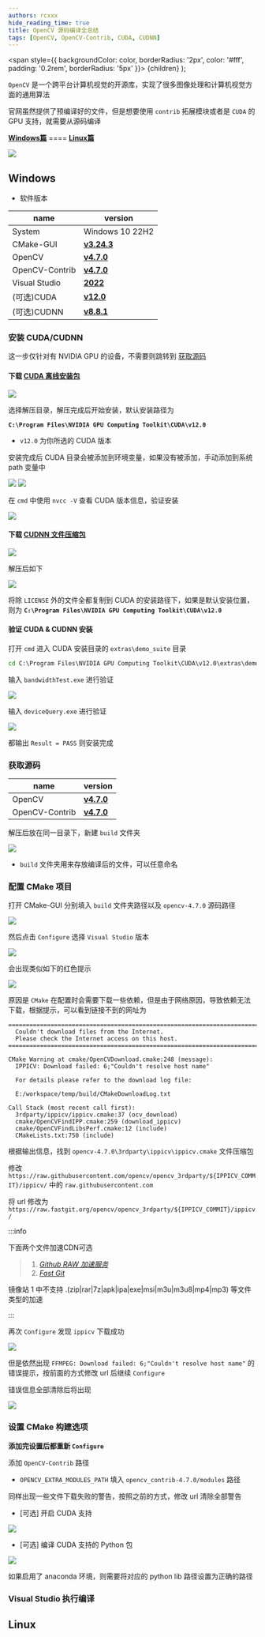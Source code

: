 ```yaml
---
authors: rcxxx
hide_reading_time: true
title: OpenCV 源码编译全总结
tags: [OpenCV, OpenCV-Contrib, CUDA, CUDNN]
---
```


  <span
    style={{
      backgroundColor: color,
      borderRadius: '2px',
      color: '#fff',
      padding: '0.2rem',
      borderRadius: '5px'
    }}>
    {children}
  </span>
);

`OpenCV` 是一个跨平台计算机视觉的开源库，实现了很多图像处理和计算机视觉方面的通用算法

官网虽然提供了预编译好的文件，但是想要使用 `contrib` 拓展模块或者是 `CUDA` 的 GPU 支持，就需要从源码编译

**[<Highlight color="#25c2a0">Windows篇</Highlight>](#windows)** ==== **[<Highlight color="#25c2a0">Linux篇</Highlight>](#linux)**

![](https://pictures-1304295136.cos.ap-guangzhou.myqcloud.com/blog/opencv-contirb-cuda/opencv-cover-eye.jpg)

<!--truncate-->

## Windows
- 软件版本

name | version 
---------|----------
 System | Windows 10 22H2
 CMake-GUI  | **[v3.24.3](https://cmake.org/)**
 OpenCV | **[v4.7.0](https://github.com/opencv/opencv/releases/tag/4.7.0)**
 OpenCV-Contrib | **[v4.7.0](https://github.com/opencv/opencv_contrib/releases/tag/4.7.0)**
 Visual Studio | **[2022](https://visualstudio.microsoft.com/zh-hans/vs/)**
 (可选)CUDA | **[v12.0](https://developer.nvidia.com/cuda-12-0-0-download-archive)**
 (可选)CUDNN | **[v8.8.1](https://developer.nvidia.com/cudnn)**

### 安装 CUDA/CUDNN
这一步仅针对有 NVIDIA GPU 的设备，不需要则跳转到 [获取源码](#获取源码)

#### 下载 [CUDA 离线安装包](https://developer.nvidia.com/cuda-12-0-0-download-archive)

![](https://pictures-1304295136.cos.ap-guangzhou.myqcloud.com/blog/opencv-contirb-cuda/CUDA-download.png)

选择解压目录，解压完成后开始安装，默认安装路径为 

**`C:\Program Files\NVIDIA GPU Computing Toolkit\CUDA\v12.0`**
- `v12.0` 为你所选的 CUDA 版本

安装完成后 CUDA 目录会被添加到环境变量，如果没有被添加，手动添加到系统 path 变量中

![](https://pictures-1304295136.cos.ap-guangzhou.myqcloud.com/blog/opencv-contirb-cuda/CUDA-env-path.png)
![](https://pictures-1304295136.cos.ap-guangzhou.myqcloud.com/blog/opencv-contirb-cuda/CUDA-env-path-2.png)

在 `cmd` 中使用 `nvcc -V` 查看 CUDA 版本信息，验证安装

![](https://pictures-1304295136.cos.ap-guangzhou.myqcloud.com/blog/opencv-contirb-cuda/nvcc-V.png)

#### 下载 [CUDNN 文件压缩包](https://developer.nvidia.com/cudnn)

![](https://pictures-1304295136.cos.ap-guangzhou.myqcloud.com/blog/opencv-contirb-cuda/CUDNN-download.png)

解压后如下

![](https://pictures-1304295136.cos.ap-guangzhou.myqcloud.com/blog/opencv-contirb-cuda/cudnn-unzip.png)

将除 `LICENSE` 外的文件全都复制到 CUDA 的安装路径下，如果是默认安装位置，则为
**`C:\Program Files\NVIDIA GPU Computing Toolkit\CUDA\v12.0`**

#### 验证 CUDA & CUDNN 安装
打开 `cmd` 进入 CUDA 安装目录的 `extras\demo_suite` 目录

``` cmd
cd C:\Program Files\NVIDIA GPU Computing Toolkit\CUDA\v12.0\extras\demo_suite
```

输入 `bandwidthTest.exe` 进行验证

![](https://pictures-1304295136.cos.ap-guangzhou.myqcloud.com/blog/opencv-contirb-cuda/bandwidthTest.png)

输入 `deviceQuery.exe` 进行验证

![](https://pictures-1304295136.cos.ap-guangzhou.myqcloud.com/blog/opencv-contirb-cuda/deviceQuery.png)

都输出 `Result = PASS` 则安装完成

### 获取源码
name | version 
---------|----------
 OpenCV | **[v4.7.0](https://github.com/opencv/opencv/releases/tag/4.7.0)**
 OpenCV-Contrib | **[v4.7.0](https://github.com/opencv/opencv_contrib/releases/tag/4.7.0)**

解压后放在同一目录下，新建 `build` 文件夹

![](https://pictures-1304295136.cos.ap-guangzhou.myqcloud.com/blog/opencv-contirb-cuda/get-soure.png)

- `build` 文件夹用来存放编译后的文件，可以任意命名

### 配置 CMake 项目

打开 CMake-GUI 分别填入 `build` 文件夹路径以及 `opencv-4.7.0` 源码路径

![](https://pictures-1304295136.cos.ap-guangzhou.myqcloud.com/blog/opencv-contirb-cuda/build-path.png)

然后点击 `Configure` 选择 `Visual Studio` 版本

![](https://pictures-1304295136.cos.ap-guangzhou.myqcloud.com/blog/opencv-contirb-cuda/Cmake-Configure.png)

会出现类似如下的红色提示

![](https://pictures-1304295136.cos.ap-guangzhou.myqcloud.com/blog/opencv-contirb-cuda/Cmake-Configure-error.png)

原因是 `CMake` 在配置时会需要下载一些依赖，但是由于网络原因，导致依赖无法下载，根据提示，可以看到链接不到的网址为

``` shell
=======================================================================
  Couldn't download files from the Internet.
  Please check the Internet access on this host.
=======================================================================

CMake Warning at cmake/OpenCVDownload.cmake:248 (message):
  IPPICV: Download failed: 6;"Couldn't resolve host name"

  For details please refer to the download log file:

  E:/workspace/temp/build/CMakeDownloadLog.txt

Call Stack (most recent call first):
  3rdparty/ippicv/ippicv.cmake:37 (ocv_download)
  cmake/OpenCVFindIPP.cmake:259 (download_ippicv)
  cmake/OpenCVFindLibsPerf.cmake:12 (include)
  CMakeLists.txt:750 (include)
```

根据输出信息，找到 `opencv-4.7.0\3rdparty\ippicv\ippicv.cmake` 文件压缩包

修改 `https://raw.githubusercontent.com/opencv/opencv_3rdparty/${IPPICV_COMMIT}/ippicv/` 中的 `raw.githubusercontent.com`

将 url 修改为 `https://raw.fastgit.org/opencv/opencv_3rdparty/${IPPICV_COMMIT}/ippicv/`

:::info

下面两个文件加速CDN可选

> 1. *[Github RAW 加速服务](https://gitmirror.com/raw.html)*
> 2. *[Fast Git](http://fastgit.org/)*

镜像站 1 中不支持 .(zip|rar|7z|apk|ipa|exe|msi|m3u|m3u8|mp4|mp3) 等文件类型的加速

:::

再次 `Configure` 发现 `ippicv` 下载成功

![](https://pictures-1304295136.cos.ap-guangzhou.myqcloud.com/blog/opencv-contirb-cuda/ippicv-download.png)

但是依然出现 `FFMPEG: Download failed: 6;"Couldn't resolve host name"` 的错误提示，按前面的方式修改 url 后继续 `Configure`

错误信息全部清除后将出现

![](https://pictures-1304295136.cos.ap-guangzhou.myqcloud.com/blog/opencv-contirb-cuda/Configure-done.png)

### 设置 CMake 构建选项
**添加完设置后都重新 `Configure`**

添加 `OpenCV-Contrib` 路径
- `OPENCV_EXTRA_MODULES_PATH` 填入 `opencv_contrib-4.7.0/modules` 路径

同样出现一些文件下载失败的警告，按照之前的方式，修改 url 清除全部警告

- <Highlight color="#FFA500">[可选]</Highlight> 开启 CUDA 支持

![](https://pictures-1304295136.cos.ap-guangzhou.myqcloud.com/blog/opencv-contirb-cuda/with-CUDA.png)


- <Highlight color="#FFA500">[可选]</Highlight> 编译 CUDA 支持的 Python 包

![](https://pictures-1304295136.cos.ap-guangzhou.myqcloud.com/blog/opencv-contirb-cuda/with-Python.png)

如果启用了 anaconda 环境，则需要将对应的 python lib 路径设置为正确的路径

### Visual Studio 执行编译


## Linux